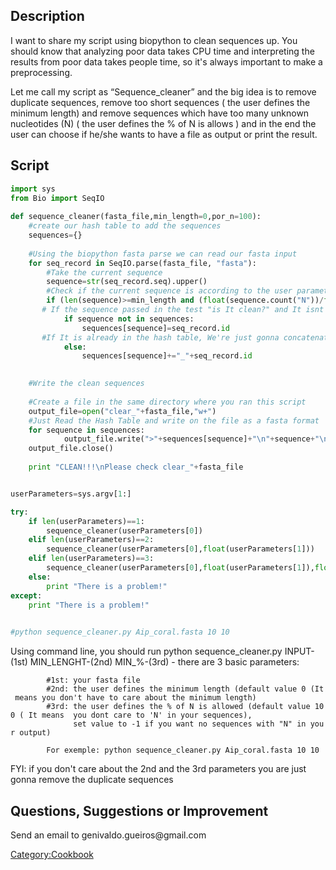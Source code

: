 ==Description==

I want to  share my script using biopython to clean sequences up. You should know that analyzing poor data takes CPU time and interpreting the results from poor data takes people time, so it's always important to make a preprocessing. 
 
Let me call my script as “Sequence_cleaner” and the big idea is to remove duplicate sequences, remove too short sequences ( the user defines the minimum length)  and remove sequences which have too many unknown nucleotides (N)  ( the user defines the % of N is allows ) and in the end the user can choose if he/she wants to have a file as output or print the result.

== Script==
<source lang=Python>
import sys
from Bio import SeqIO
 
def sequence_cleaner(fasta_file,min_length=0,por_n=100):
    #create our hash table to add the sequences
    sequences={}
 
    #Using the biopython fasta parse we can read our fasta input
    for seq_record in SeqIO.parse(fasta_file, "fasta"):
        #Take the current sequence
        sequence=str(seq_record.seq).upper()
        #Check if the current sequence is according to the user parameters
        if (len(sequence)>=min_length and (float(sequence.count("N"))/float(len(sequence)))*100<=por_n):
       # If the sequence passed in the test "is It clean?" and It isnt in the hash table , the sequence and Its id are going to be in the hash
            if sequence not in sequences:
                sequences[sequence]=seq_record.id
       #If It is already in the hash table, We're just gonna concatenate the ID of the current sequence to another one that is already in the hash table
            else:
                sequences[sequence]+="_"+seq_record.id
 

    #Write the clean sequences
 
    #Create a file in the same directory where you ran this script
    output_file=open("clear_"+fasta_file,"w+")
    #Just Read the Hash Table and write on the file as a fasta format
    for sequence in sequences:
            output_file.write(">"+sequences[sequence]+"\n"+sequence+"\n")
    output_file.close()
    
    print "CLEAN!!!\nPlease check clear_"+fasta_file


userParameters=sys.argv[1:]

try:
    if len(userParameters)==1:
        sequence_cleaner(userParameters[0])
    elif len(userParameters)==2:
        sequence_cleaner(userParameters[0],float(userParameters[1]))
    elif len(userParameters)==3:
        sequence_cleaner(userParameters[0],float(userParameters[1]),float(userParameters[2]))
    else:
        print "There is a problem!"
except:
    print "There is a problem!"

	
#python sequence_cleaner.py Aip_coral.fasta 10 10


</source>

Using command line, you should run python sequence_cleaner.py INPUT-(1st) MIN_LENGHT-(2nd) MIN_%-(3rd) - there are 3 basic parameters:
         #1st: your fasta file 
         #2nd: the user defines the minimum length (default value 0 (It means you don't have to care about the minimum length)
         #3rd: the user defines the % of N is allowed (default value 100 ( It means  you dont care to 'N' in your sequences), 
               set value to -1 if you want no sequences with "N" in your output)

         For exemple: python sequence_cleaner.py Aip_coral.fasta 10 10
FYI: if you don't care about the 2nd and the 3rd parameters you are just gonna remove the duplicate sequences

== Questions, Suggestions or Improvement==
Send an email to genivaldo.gueiros@gmail.com


[[Category:Cookbook]]